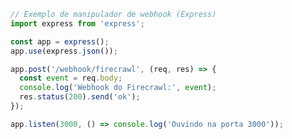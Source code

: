 ```js Node/Express
// Exemplo de manipulador de webhook (Express)
import express from 'express';

const app = express();
app.use(express.json());

app.post('/webhook/firecrawl', (req, res) => {
  const event = req.body;
  console.log('Webhook do Firecrawl:', event);
  res.status(200).send('ok');
});

app.listen(3000, () => console.log('Ouvindo na porta 3000'));
```
